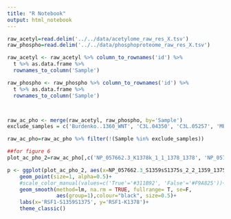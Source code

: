 ```yaml
---
title: "R Notebook"
output: html_notebook
---
```


 

```r
raw_acetyl=read.delim('../../data/acetylome_raw_res_X.tsv')
raw_phospho=read.delim('../../data/phosphoproteome_raw_res_X.tsv')

raw_acetyl <- raw_acetyl %>% column_to_rownames('id') %>%
  t %>% as.data.frame %>%
  rownames_to_column('Sample')

raw_phospho <- raw_phospho %>% column_to_rownames('id') %>%
  t %>% as.data.frame %>%
  rownames_to_column('Sample')



raw_ac_pho <- merge(raw_acetyl, raw_phospho, by='Sample')
exclude_samples = c('Burdenko..1360_WNT', 'C3L.04350', 'C3L.05257', 'MB018_GR3', 'MB037_SHH', 'MB282_GR4', 'X03BR011', 'X1M6_WNT', 'X5M15_WNT')

raw_ac_pho=raw_ac_pho %>% filter(!(Sample %in% exclude_samples))

##for figure 6
plot_ac_pho_2=raw_ac_pho[,c('NP_057662.3_K1378k_1_1_1378_1378', 'NP_057662.3_S1359sS1375s_2_2_1359_1375')]

p <- ggplot(plot_ac_pho_2, aes(x=NP_057662.3_S1359sS1375s_2_2_1359_1375, y=NP_057662.3_K1378k_1_1_1378_1378))+
    geom_point(size=1, alpha=0.5)+
    #scale_color_manual(values=c('True'='#311B92', 'False'='#F9A825'))+
    geom_smooth(method=lm, na.rm = TRUE, fullrange= T, se=F,
                aes(group=1),colour="black", size=0.5)+
    labs(x='RSF1-S1359S1375', y='RSF1-K1378')+
    theme_classic()
```



